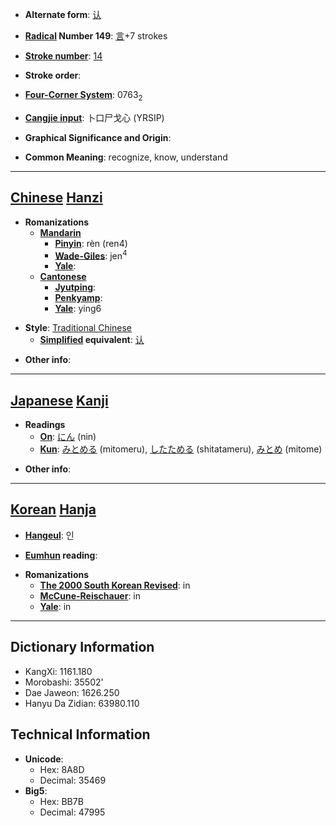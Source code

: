 * '''Alternate form''': [[认]]

* '''[[Wiktionary:Chinese radical index| Radical]] Number 149''': [[Wiktionary:Chinese radical index 言|言]]+7 strokes

* '''[[Wiktionary:Chinese total strokes index|Stroke number]]''': [[Wiktionary:Chinese total strokes index 14|14]]

* '''Stroke order''': 

* '''[[Wiktionary:Chinese four corner index|Four-Corner System]]''': 0763<sub>2</sub>

* '''[[Wiktionary:Chinese Cangjie index|Cangjie input]]''': 卜口尸戈心 (YRSIP)

* '''Graphical Significance and Origin''': 

* '''Common Meaning''': recognize, know, understand

----

== [[Chinese]] [[Hanzi]] ==

* '''Romanizations'''
** '''[[Mandarin]]'''
*** '''[[Pinyin]]''': rèn (ren4)
*** '''[[Wade-Giles]]''': jen<sup>4</sup>
*** '''[[Yale]]''': 
** '''[[Cantonese]]'''
*** '''[[Jyutping]]''':
*** '''[[Penkyamp]]''': 
*** '''[[Yale]]''': ying6

* '''Style''': [[Traditional Chinese]] 
** '''[[Simplified Chinese|Simplified]] equivalent''': [[认]]

* '''Other info''': 

----

== [[Japanese]] [[Kanji]] ==

* '''Readings'''
** '''[[On]]''': [[にん]] (nin)
** '''[[Kun]]''': [[みとめる]] (mitomeru), [[したためる]] (shitatameru), [[みとめ]] (mitome)

* '''Other info''':  

----

== [[Korean]] [[Hanja]] ==

* '''[[Hangeul]]''': 인

* '''[[Eumhun]] reading''': 

* '''Romanizations'''
** '''[[The 2000 South Korean Revised Romanization|The 2000 South Korean Revised]]''': in
** '''[[McCune-Reischauer]]''': in
** '''[[Yale]]''': in

----

== Dictionary Information ==

* KangXi: 1161.180
* Morobashi: 35502'
* Dae Jaweon: 1626.250
* Hanyu Da Zidian: 63980.110

== Technical Information ==

* '''Unicode''':
** Hex: 8A8D
** Decimal: 35469
* '''Big5''':
** Hex: BB7B
** Decimal: 47995